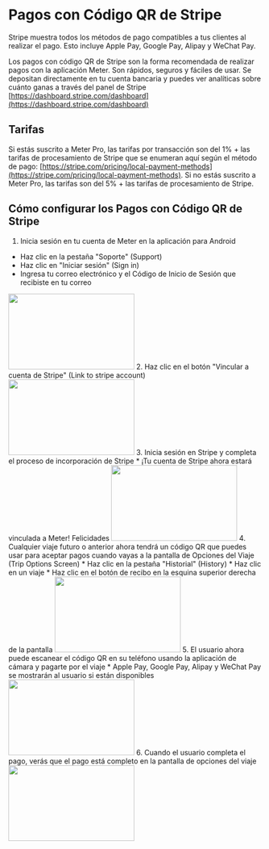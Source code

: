 # Pagos con Código QR de Stripe

Stripe muestra todos los métodos de pago compatibles a tus clientes al realizar el pago. Esto incluye Apple Pay, Google Pay, Alipay y WeChat Pay.

Los pagos con código QR de Stripe son la forma recomendada de realizar pagos con la aplicación Meter. Son rápidos, seguros y fáciles de usar. Se depositan directamente en tu cuenta bancaria y puedes ver analíticas sobre cuánto ganas a través del panel de Stripe [https://dashboard.stripe.com/dashboard](https://dashboard.stripe.com/dashboard)

## Tarifas
Si estás suscrito a Meter Pro, las tarifas por transacción son del 1% + las tarifas de procesamiento de Stripe que se enumeran aquí según el método de pago: [https://stripe.com/pricing/local-payment-methods](https://stripe.com/pricing/local-payment-methods). Si no estás suscrito a Meter Pro, las tarifas son del 5% + las tarifas de procesamiento de Stripe.

## Cómo configurar los Pagos con Código QR de Stripe

1. Inicia sesión en tu cuenta de Meter en la aplicación para Android
 * Haz clic en la pestaña "Soporte" (Support)
 * Haz clic en "Iniciar sesión" (Sign in)
 * Ingresa tu correo electrónico y el Código de Inicio de Sesión que recibiste en tu correo
<img height="150" src="https://www.meterapp.co/screenshots/Screenshot_1699048925.png" width="250"/>
2. Haz clic en el botón "Vincular a cuenta de Stripe" (Link to stripe account)
<img height="150" src="https://www.meterapp.co/screenshots/Screenshot_1699048937.png" width="250"/>
3. Inicia sesión en Stripe y completa el proceso de incorporación de Stripe
    * ¡Tu cuenta de Stripe ahora estará vinculada a Meter! Felicidades
<img height="150" src="https://www.meterapp.co/screenshots/Screenshot_1699049288.png" width="250"/>
4. Cualquier viaje futuro o anterior ahora tendrá un código QR que puedes usar para aceptar pagos cuando vayas a la pantalla de Opciones del Viaje (Trip Options Screen)
    * Haz clic en la pestaña "Historial" (History)
    * Haz clic en un viaje
    * Haz clic en el botón de recibo en la esquina superior derecha de la pantalla
<img height="150" src="https://www.meterapp.co/screenshots/Screenshot_1699049411.png" width="250"/>
5. El usuario ahora puede escanear el código QR en su teléfono usando la aplicación de cámara y pagarte por el viaje
    * Apple Pay, Google Pay, Alipay y WeChat Pay se mostrarán al usuario si están disponibles
<img height="150" src="https://www.meterapp.co/screenshots/Screenshot_1699049469.png" width="250"/>
6. Cuando el usuario completa el pago, verás que el pago está completo en la pantalla de opciones del viaje
<img height="150" src="https://www.meterapp.co/screenshots/Screenshot_1699049596.png" width="250"/>